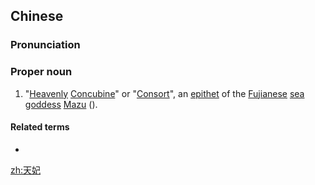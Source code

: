 ==Chinese==
{{zh-forms|[[heavenly]]<br>[[celestial]]<br>[[sky]]|[[concubine]]<br>[[consort]]}}
{{wikipedia|Mazu (goddess)|Mazu}}

===Pronunciation===
{{zh-pron
|m=Tiānfēi
|cat=pn
}}

===Proper noun===
{{zh-proper noun}}

# {{lb|zh|religion}} "[[heavenly|Heavenly]] [[concubine|Concubine]]" or "[[consort|Consort]]", an [[epithet]] of the [[Fujian]]ese [[sea]] [[goddess]] [[Mazu]] ({{zh-l|媽祖|tr=-}}).

====Related terms====
* {{zh-l|天后}}

[[zh:天妃]]